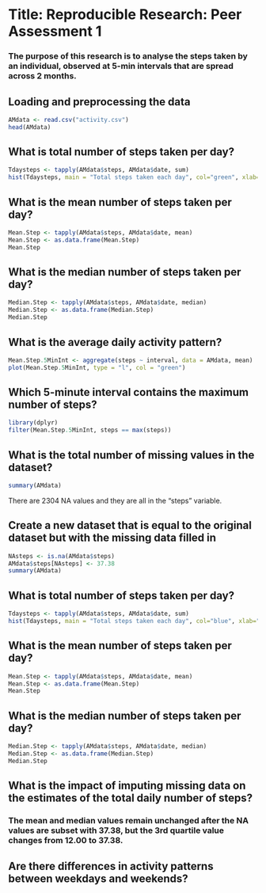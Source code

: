 Title: Reproducible Research: Peer Assessment 1
================================================
### The purpose of this research is to analyse the steps taken by an individual, observed at 5-min intervals that are spread across 2 months.

## Loading and preprocessing the data
```r
AMdata <- read.csv("activity.csv")
head(AMdata)
```


## What is total number of steps taken per day?
```r
Tdaysteps <- tapply(AMdata$steps, AMdata$date, sum)
hist(Tdaysteps, main = "Total steps taken each day", col="green", xlab="steps taken")
```


## What is the mean number of steps taken per day?
```r
Mean.Step <- tapply(AMdata$steps, AMdata$date, mean)
Mean.Step <- as.data.frame(Mean.Step)
Mean.Step
```


## What is the median number of steps taken per day?
```r
Median.Step <- tapply(AMdata$steps, AMdata$date, median)
Median.Step <- as.data.frame(Median.Step)
Median.Step
```


## What is the average daily activity pattern?
```r
Mean.Step.5MinInt <- aggregate(steps ~ interval, data = AMdata, mean)
plot(Mean.Step.5MinInt, type = "l", col = "green")
```


## Which 5-minute interval contains the maximum number of steps?
```r
library(dplyr)
filter(Mean.Step.5MinInt, steps == max(steps))
```


## What is the total number of missing values in the dataset?
```r
summary(AMdata)
```
There are 2304 NA values and they are all in the "steps" variable.


## Create a new dataset that is equal to the original dataset but with the missing data filled in
```r
NAsteps <- is.na(AMdata$steps)
AMdata$steps[NAsteps] <- 37.38
summary(AMdata)
```


## What is total number of steps taken per day?
```r
Tdaysteps <- tapply(AMdata$steps, AMdata$date, sum)
hist(Tdaysteps, main = "Total steps taken each day", col="blue", xlab="steps taken")
```


## What is the mean number of steps taken per day?
```r
Mean.Step <- tapply(AMdata$steps, AMdata$date, mean)
Mean.Step <- as.data.frame(Mean.Step)
Mean.Step
```


## What is the median number of steps taken per day?
```r
Median.Step <- tapply(AMdata$steps, AMdata$date, median)
Median.Step <- as.data.frame(Median.Step)
Median.Step
```


## What is the impact of imputing missing data on the estimates of the total daily number of steps?
### The mean and median values remain unchanged after the NA values are subset with 37.38, but the 3rd quartile value changes from 12.00 to 37.38.


## Are there differences in activity patterns between weekdays and weekends?
```r

```

